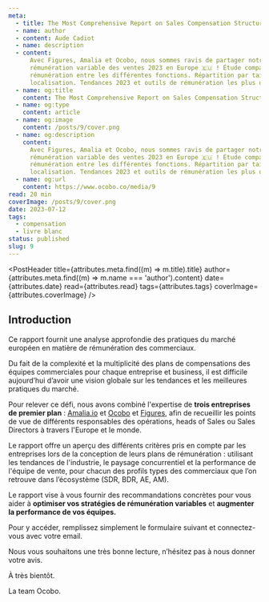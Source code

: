 ```yaml
---
meta:
  - title: The Most Comprehensive Report on Sales Compensation Structures in Europe
  - name: author
  - content: Aude Cadiot
  - name: description
  - content:
      Avec Figures, Amalia et Ocobo, nous sommes ravis de partager notre livre blanc sur la
      rémunération variable des ventes 2023 en Europe 🇪🇺 ! Étude comparative des structures de
      rémunération entre les différentes fonctions. Répartition par taille d'entreprise et
      localisation. Tendances 2023 et outils de rémunération les plus utilisés.
  - name: og:title
    content: The Most Comprehensive Report on Sales Compensation Structures in Europe
  - name: og:type
    content: article
  - name: og:image
    content: /posts/9/cover.png
  - name: og:description
    content:
      Avec Figures, Amalia et Ocobo, nous sommes ravis de partager notre livre blanc sur la
      rémunération variable des ventes 2023 en Europe 🇪🇺 ! Étude comparative des structures de
      rémunération entre les différentes fonctions. Répartition par taille d'entreprise et
      localisation. Tendances 2023 et outils de rémunération les plus utilisés.
  - name: og:url
    content: https://www.ocobo.co/media/9
read: 20 min
coverImage: /posts/9/cover.png
date: 2023-07-12
tags:
  - compensation
  - livre blanc
status: published
slug: 9
---
```



<PostHeader
  title={attributes.meta.find((m) => m.title).title}
  author={attributes.meta.find((m) => m.name === 'author').content}
  date={attributes.date}
  read={attributes.read}
  tags={attributes.tags}
  coverImage={attributes.coverImage}
/>

## Introduction

Ce rapport fournit une analyse approfondie des pratiques du marché européen en matière de
rémunération des commerciaux.

Du fait de la complexité et la multiplicité des plans de compensations des équipes commerciales pour
chaque entreprise et business, il est difficile aujourd’hui d’avoir une vision globale sur les
tendances et les meilleures pratiques du marché.

Pour relever ce défi, nous avons combiné l'expertise de **trois entreprises de premier plan** :
[Amalia.io](http://amalia.io/) et [Ocobo](http://ocobo.co) et [Figures](https://figures.hr/), afin
de recueillir les points de vue de différents responsables des opérations, heads of Sales ou Sales
Directors à travers l'Europe et le monde.

Le rapport offre un aperçu des différents critères pris en compte par les entreprises lors de la
conception de leurs plans de rémunération : utilisant les tendances de l'industrie, le paysage
concurrentiel et la performance de l'équipe de vente, pour chacun des profils types des commerciaux
que l’on retrouve dans l’écosystème (SDR, BDR, AE, AM).

Le rapport vise à vous fournir des recommandations concrètes pour vous aider à **optimiser vos
stratégies de rémunération variables** et **augmenter la performance de vos équipes.**

Pour y accéder, remplissez simplement le formulaire suivant et connectez-vous avec votre email.

Nous vous souhaitons une très bonne lecture, n’hésitez pas à nous donner votre avis.

À très bientôt.

La team Ocobo.

<HubspotForm formId="e9993c4d-fc28-4bc7-94a8-31c68658ab27" />
